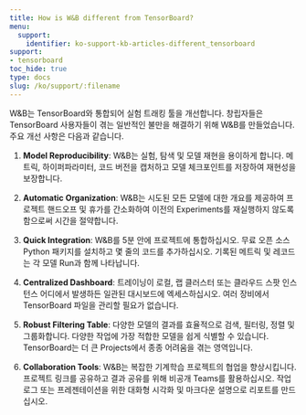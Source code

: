 ```yaml
---
title: How is W&B different from TensorBoard?
menu:
  support:
    identifier: ko-support-kb-articles-different_tensorboard
support:
- tensorboard
toc_hide: true
type: docs
slug: /ko/support/:filename
---
```


W&B는 TensorBoard와 통합되어 실험 트래킹 툴을 개선합니다. 창립자들은 TensorBoard 사용자들이 겪는 일반적인 불만을 해결하기 위해 W&B를 만들었습니다. 주요 개선 사항은 다음과 같습니다.

1. **Model Reproducibility**: W&B는 실험, 탐색 및 모델 재현을 용이하게 합니다. 메트릭, 하이퍼파라미터, 코드 버전을 캡처하고 모델 체크포인트를 저장하여 재현성을 보장합니다.

2. **Automatic Organization**: W&B는 시도된 모든 모델에 대한 개요를 제공하여 프로젝트 핸드오프 및 휴가를 간소화하여 이전의 Experiments를 재실행하지 않도록 함으로써 시간을 절약합니다.

3. **Quick Integration**: W&B를 5분 안에 프로젝트에 통합하십시오. 무료 오픈 소스 Python 패키지를 설치하고 몇 줄의 코드를 추가하십시오. 기록된 메트릭 및 레코드는 각 모델 Run과 함께 나타납니다.

4. **Centralized Dashboard**: 트레이닝이 로컬, 랩 클러스터 또는 클라우드 스팟 인스턴스 어디에서 발생하든 일관된 대시보드에 엑세스하십시오. 여러 장비에서 TensorBoard 파일을 관리할 필요가 없습니다.

5. **Robust Filtering Table**: 다양한 모델의 결과를 효율적으로 검색, 필터링, 정렬 및 그룹화합니다. 다양한 작업에 가장 적합한 모델을 쉽게 식별할 수 있습니다. TensorBoard는 더 큰 Projects에서 종종 어려움을 겪는 영역입니다.

6. **Collaboration Tools**: W&B는 복잡한 기계학습 프로젝트의 협업을 향상시킵니다. 프로젝트 링크를 공유하고 결과 공유를 위해 비공개 Teams를 활용하십시오. 작업 로그 또는 프레젠테이션을 위한 대화형 시각화 및 마크다운 설명으로 리포트를 만드십시오.
